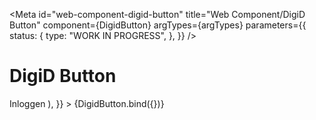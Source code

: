 <!-- @license CC0-1.0 -->


<Meta
  id="web-component-digid-button"
  title="Web Component/DigiD Button"
  component={DigidButton}
  argTypes={argTypes}
  parameters={{
    status: {
      type: "WORK IN PROGRESS",
    },
  }}
/>

# DigiD Button

<Canvas>
  <Story
    name="Default"
    args={{
      children: (
        <utrecht-button appearance="primary-action-button">
          Inloggen <utrecht-icon-arrow></utrecht-icon-arrow>
        </utrecht-button>
      ),
    }}
  >
    {DigidButton.bind({})}
  </Story>
</Canvas>

<ArgsTable story="Default" />
